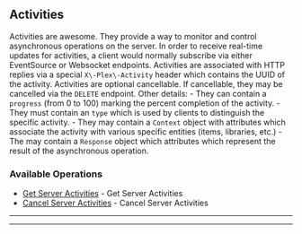 
## Activities
Activities are awesome. They provide a way to monitor and control asynchronous operations on the server. In order to receive real\-time updates for activities, a client would normally subscribe via either EventSource or Websocket endpoints.
Activities are associated with HTTP replies via a special `X\-Plex\-Activity` header which contains the UUID of the activity.
Activities are optional cancellable. If cancellable, they may be cancelled via the `DELETE` endpoint. Other details:
\- They can contain a `progress` (from 0 to 100) marking the percent completion of the activity.
\- They must contain an `type` which is used by clients to distinguish the specific activity.
\- They may contain a `Context` object with attributes which associate the activity with various specific entities (items, libraries, etc.)
\- The may contain a `Response` object which attributes which represent the result of the asynchronous operation.


### Available Operations

* [Get Server Activities](/python/activities/get_server_activities) - Get Server Activities
* [Cancel Server Activities](/python/activities/cancel_server_activities) - Cancel Server Activities

---
<GetServerActivities />

---
<CancelServerActivities />
